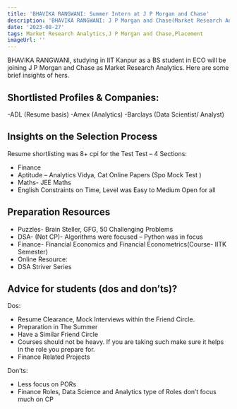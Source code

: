 ```yaml
---
title: 'BHAVIKA RANGWANI: Summer Intern at J P Morgan and Chase'
description: 'BHAVIKA RANGWANI: J P Morgan and Chase(Market Research Analytics)'
date: '2023-08-27'
tags: Market Research Analytics,J P Morgan and Chase,Placement
imageUrl: ''
---
```


BHAVIKA RANGWANI, studying in IIT Kanpur as a BS student in ECO will be joining J P Morgan and Chase as Market Research Analytics. Here are some brief insights of hers.

## Shortlisted Profiles & Companies:
-ADL (Resume basis)
-Amex (Analytics)
-Barclays (Data Scientist/ Analyst)

## Insights on the Selection Process
Resume shortlisting was 8+ cpi for the Test
Test –
4 Sections:
- Finance
- Aptitude – Analytics Vidya, Cat Online Papers (Spo Mock Test )
- Maths- JEE Maths
- English
Constraints on Time, Level was Easy to Medium
Open for all

##  Preparation Resources
- Puzzles- Brain Steller, GFG, 50 Challenging Problems
- DSA- (Not CP)- Algorithms were focused – Python was in focus
- Finance- Financial Economics and Financial Econometrics(Course- IITK Semester)
- Online Resource:
- DSA Striver Series

## Advice for students (dos and don’ts)? 
Dos: 
- Resume Clearance, Mock Interviews within the Friend Circle.
- Preparation in The Summer
- Have a Similar Friend Circle
- Courses should not be heavy. If you are taking such make sure it helps in the role you prepare for.
- Finance Related Projects

Don’ts:
- Less focus on PORs
- Finance Roles, Data Science and Analytics type of Roles don’t focus much on CP

